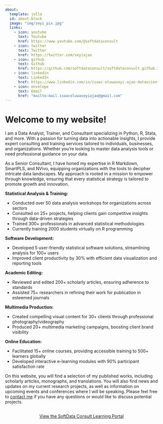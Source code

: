 ```yaml
---
about:
  template: jolla
  id: about-block
  image: "img/seyi_pix.jpg"
  links:
    - icon: youtube
      text: Youtube
      href: https://www.youtube.com/@softdataconsult
    - icon: twitter
      text: Twitter
      href: https://twitter.com/seyiajao
    - icon: github
      text: Github
      href: https://github.com/softdataconsult/softdataconsult.github.io
    - icon: linkedin
      text: LinkedIn
      href: https://www.linkedin.com/in/isaac-oluwaseyi-ajao-datascientist-dataanalyst-statistician-consultant/
    - icon: envelope
      text: Email
      href: "mailto:mail.isaacoluwaseyiajao@gmail.com"  
---
```


::: {#about-block}
:::

# Welcome to my website!

I am a Data Analyst, Trainer, and Consultant specializing in Python, R, Stata, and more. With a passion for turning data into actionable insights, I provide expert consulting and training services tailored to individuals, businesses, and organizations. Whether you're looking to master data analysis tools or need professional guidance on your data.

As a Senior Consultant, I have honed my expertise in R Markdown, SmartPLS, and NVivo, equipping organizations with the tools to decipher intricate data landscapes. My approach is rooted in a mission to empower through knowledge, ensuring that every statistical strategy is tailored to promote growth and innovation.

**Statistical Analysis & Training:**

-   Conducted over 50 data analysis workshops for organizations across sectors
-   Consulted on 25+ projects, helping clients gain competitive insights through data-driven strategies
-   Trained 300+ professionals in advanced statistical methodologies
-   Currently training 2000 students virtually on R programming

**Software Development:**

-   Developed 5 user-friendly statistical software solutions, streamlining analysis for 100+ users
-   Improved client productivity by 30% with efficient data visualization and reporting tools

**Academic Editing:**

-   Reviewed and edited 200+ scholarly articles, ensuring adherence to standards
-   Assisted 75+ researchers in refining their work for publication in esteemed journals

**Multimedia Production:**

-   Created compelling visual content for 30+ clients through professional photography/videography
-   Produced 20+ multimedia marketing campaigns, boosting client brand visibility

**Online Education:**

-   Facilitated 15+ online courses, providing accessible training to 500+ learners globally
-   Developed interactive e-learning modules with 90% participant satisfaction rate

On this website, you will find a selection of my published works, including scholarly articles, monographs, and translations. You will also find news and updates on my current research projects, as well as information on upcoming events and conferences where I will be speaking. Please feel free to [contact me](mailto:mail.isaacoluwaseyiajao@gmail.com) if you have any questions or would like to discuss potential projects.

```{=html}
<div  style="margin: 30px; text-align: center;">
<a class="btn btn-primary" href="https://learning.softdataconsult.com" role="button" target="_blank" style="padding: 15px 30px;">View the SoftData Consult Learning Portal</a>
</div>
```
